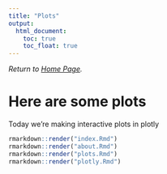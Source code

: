 ```yaml
---
title: "Plots"
output: 
  html_document:
    toc: true
    toc_float: true
---
```


_Return to [Home Page](index.html)._

# Here are some plots

Today we're making interactive plots in plotly


```r
rmarkdown::render("index.Rmd")
rmarkdown::render("about.Rmd")
rmarkdown::render("plots.Rmd")
rmarkdown::render("plotly.Rmd")
```

